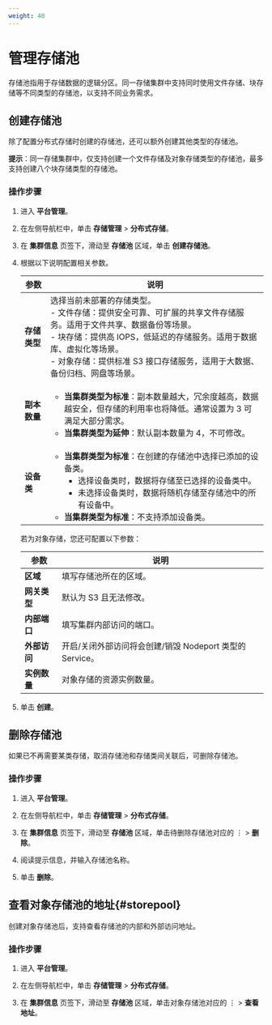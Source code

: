 ```yaml
---
weight: 40
---
```



# 管理存储池


存储池指用于存储数据的逻辑分区。同一存储集群中支持同时使用文件存储、块存储等不同类型的存储池，以支持不同业务需求。

## 创建存储池 

除了配置分布式存储时创建的存储池，还可以额外创建其他类型的存储池。

**提示**：同一存储集群中，仅支持创建一个文件存储及对象存储类型的存储池，最多支持创建八个块存储类型的存储池。

### 操作步骤

1. 进入 **平台管理**。

1. 在左侧导航栏中，单击 **存储管理** > **分布式存储**。

3. 在 **集群信息** 页签下，滑动至 **存储池** 区域，单击 **创建存储池**。

4. 根据以下说明配置相关参数。

    |参数| 说明                                                         |
    | ------------ | ------------------------------------------------------------ |
    | **存储类型** | 选择当前未部署的存储类型。<br/>- 文件存储：提供安全可靠、可扩展的共享文件存储服务。适用于文件共享、数据备份等场景。<br/>- 块存储：提供高 IOPS，低延迟的存储服务。适用于数据库、虚拟化等场景。 <br/>- 对象存储：提供标准 S3 接口存储服务，适用于大数据、备份归档、网盘等场景。|
    | **副本数量** | <ul><li>**当集群类型为标准**：副本数量越大，冗余度越高，数据越安全，但存储的利用率也将降低。通常设置为 3 可满足大部分需求。</li><li>**当集群类型为延伸**：默认副本数量为 4，不可修改。</li></ul> |
    | **设备类** | <ul><li>**当集群类型为标准**：在创建的存储池中选择已添加的设备类。<ul><li>选择设备类时，数据将存储至已选择的设备类中。</li><li>未选择设备类时，数据将随机存储至存储池中的所有设备中。</li></ul></li><li>**当集群类型为标准**：不支持添加设备类。</li></ul>|
    
    若为对象存储，您还可配置以下参数：
    
    |参数| 说明                                                         |
    | ------------ | ------------------------------------------------------------ |
    | **区域** | 填写存储池所在的区域。 |
    | **网关类型** | 默认为 S3 且无法修改。 |
    | **内部端口** | 填写集群内部访问的端口。 |
    | **外部访问** | 开启/关闭外部访问将会创建/销毁 Nodeport 类型的 Service。 |
    | **实例数量** | 对象存储的资源实例数量。|

    
5. 单击 **创建**。


## 删除存储池

如果已不再需要某类存储，取消存储池和存储类间关联后，可删除存储池。

### 操作步骤

1. 进入 **平台管理**。

1. 在左侧导航栏中，单击 **存储管理** > **分布式存储**。

3. 在 **集群信息** 页签下，滑动至 **存储池** 区域，单击待删除存储池对应的 ⋮ > **删除**。

4. 阅读提示信息，并输入存储池名称。
    
5. 单击 **删除**。

## 查看对象存储池的地址\{#storepool}

创建对象存储池后，支持查看存储池的内部和外部访问地址。

### 操作步骤

1. 进入 **平台管理**。

1. 在左侧导航栏中，单击 **存储管理** > **分布式存储**。

3. 在 **集群信息** 页签下，滑动至 **存储池** 区域，单击对象存储池对应的 ⋮ > **查看地址**。